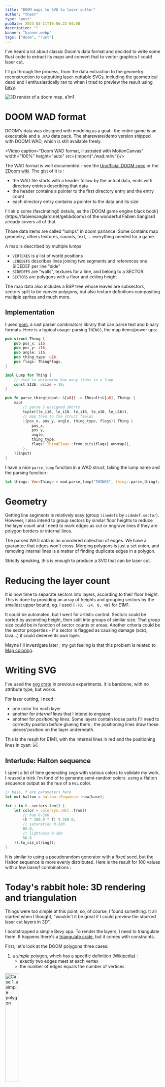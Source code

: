 ```yaml
---
title: "DOOM maps to SVG to laser cutter"
author: "theor"
type: "post"
pubDate: 2023-03-11T10:56:22-04:00
description: ""
banner: "banner.webp"
tags: ["doom", "rust"]
---
```

I've heard a lot about classic Doom's data format and decided to write some Rust code to extract its maps and convert that to vector graphics I could laser cut. 

I'll go through the process, from the data extraction to the geometry reconstruction to outputting laser-cuttable SVGs, including the geometrical dead end I enthusiastically ran to when I tried to preview the result using [bevy](https://bevyengine.org/).

![3D render of a doom map, e1m1](banner.webp)

# DOOM WAD format

DOOM's data was designed with modding as a goal : the entire game is an executable and a `.WAD` data pack. The shareware/demo version shipped with DOOM1.WAD, which is still available freely.

<Video caption="Doom WAD format, illustrated with MotionCanvas" width="100%" height="auto" src={import("./wad.m4v")}/>

The WAD format is well documented - see the [Unofficial DOOM spec](https://www.gamers.org/dhs/helpdocs/dmsp1666.html) or the [ZDoom wiki](https://zdoom.org/wiki/WAD). The gist of it is :
- the WAD file starts with a header follow by the actual data, ends with directory entries describing that data
- the header contains a pointer to the first directory entry and the entry count
- each directory entry contains a pointer to the data and its size

<Box>
I'll skip some (fascinating!) details, as the [DOOM game engine black book](https://fabiensanglard.net/gebbdoom/) of the wonderful Fabien Sanglard already covers all of that.
</Box>

Those data items are called "lumps" in doom parlance. Some contains map geometry, others textures, sounds, text, ... everything needed for a game. 

A map is described by multiple lumps
- `VERTEXES` is a list of world positions
- `LINEDEFS` describes lines joining two segments and references one SIDEDEF per line "side"
- `SIDEDEFS` are "walls", textures for a line, and belong to a SECTOR
- `SECTORS` are polygons with a floor and ceiling height

The map data also includes a BSP tree whose leaves are subsectors, sectors split to be convex polygons, but also texture definitions compositing multiple sprites and much more.

## Implementation

I used [nom](https://github.com/rust-bakery/nom), a rust parser combinators library that can parse text and binary formats. Here is a typical usage: parsing `THINGS`, the map items/power ups:

```rust
pub struct Thing {
    pub pos_x: i16,
    pub pos_y: i16,
    pub angle: i16,
    pub thing_type: u16,
    pub flags: ThingFlags,
}

impl Lump for Thing {
    // used to determine how many items in a lump
    const SIZE: usize = 10;
}

pub fn parse_thing(input: &[u8]) -> IResult<&[u8], Thing> {
    map(
        // parse 5 unsigned shorts
        tuple((le_i16, le_i16, le_i16, le_u16, le_u16)),
        // map them to the struct fields
        |(pos_x, pos_y, angle, thing_type, flags)| Thing {
            pos_x,
            pos_y,
            angle,
            thing_type,
            flags: ThingFlags::from_bits(flags).unwrap(),
        },
    )(input)
}
```

I have a nice `parse_lump` function in a WAD struct, taking the lump name and the parsing function :
```rust
let things: Vec<Thing> = wad.parse_lump("THINGS", thing::parse_thing);
```

# Geometry

Getting line segments is relatively easy (group `linedefs` by `sidedef.sector`). However, I also intend to group sectors by similar floor heights to reduce the layer count and I need to mark edges as cut or engrave lines if they are polygon borders or internal lines. 

The parsed WAD data is an unordered collection of edges. We have a guarantee that edges won't cross. Merging polygons is just a set union, and removing internal lines is a matter of finding duplicate edges in a polygon.

Strictly speaking, this is enough to produce a SVG that can be laser cut.

# Reducing the layer count

It is now time to separate sectors into layers, according to their floor height. This is done by providing an array of heights and grouping sectors by the smallest upper bound, eg. I used `[-70, -24, 0, 40]` for E1M1.

It could be automated, but I went for artistic control. Sectors could be sorted by ascending height, then split into groups of similar size. That group size could be in function of sector counts or areas. Another criteria could be the sector properties - if a sector is flagged as causing damage (acid, lava...) it could deserve its own layer.

Mayne I'll investigate later ; my gut feeling is that this problem is related to [Map coloring](https://en.wikipedia.org/wiki/Map_coloring).

# Writing SVG

I've used the [svg crate](https://crates.io/crates/svg) in previous experiments. It is barebone, with no attribute type, but works.

For laser cutting, I need :
- one color for each layer
- another for _internal lines_ that I intend to engrave
- another for _positioning lines_. Some layers contain loose parts I'll need to correctly position before glueing them ; the positioning lines draw those pieces'position on the layer underneath.

This is the result for E1M1, with the internal lines in red and the positioning lines in cyan:
<img src="./E1M1.svg"/>


## Interlude: Halton sequence

I spent a lot of time generating svgs with various colors to validate my work. I reused a trick I'm fond of to generate semi-random colors: using a Halton sequence output as the hue of a `HSL` color.

```rust
// base, f are parameters here
let mut halton = halton::Sequence::new(base);

for i in 0..sectors.len() {
    let color = colorsys::Hsl::from((
        // hue 0-360
        (h * 360.0 * f) % 360.0,
        // saturation 0-100
        80.0,
        // lightness 0-100
        50.0
    )).to_css_string();
}
```

It is similar to using a pseudorandom generator with a fixed seed, but the Halton sequence is more evenly distributed. Here is the result for 100 values with a few base/f combinations :

<div class="gallery">
<Figure caption="base = 11 , f = 1" src="./halton-11.svg" />
<Figure caption="base = 17 , f = 1" src="./halton-17.svg" />
<Figure caption="base = 23 , f = 1" src="./halton-23.svg" />
<Figure caption="base = 11 , f = 1.5" src="./halton-1_5-11.svg" />
<Figure caption="base = 17 , f = 1.5" src="./halton-1_5-17.svg" />
<Figure caption="base = 23 , f = 1.5" src="./halton-1_5-23.svg" />
</div>

# Today's rabbit hole: 3D rendering and triangulation

Things were too simple at this point, so, of course, I found something. It all started when I thought, "wouldn't it be great if I could preview the stacked laser cut layers in 3D".

I bootstrapped a simple Bevy app. To render the layers, I need to triangulate them. It happens there's a [triangulate crate](https://crates.io/crates/triangulate), but it comes with constraints.

First, let's look at the DOOM polygons three cases:

1. a _simple_ polygon, which has a specific definition ([Wikipedia](https://en.wikipedia.org/wiki/Simple_polygon)) :
    - exactly two edges meet at each vertex
    - the number of edges equals the number of vertices
<img src="./case1.webp" alt="Case 1, a simple polygon" width="30%"/>

2. one polygon with holes (called "weakly simple polygons" in the most basic case akin to a disc). This means the sector represents multiple polygons where one contains the others
<img src="./case2.webp" alt="Case 1, a simple polygon" width="30%"/>

3. multiple polygons sharing one vertex - to be accurate multiple polygons where each pair share at most _one_ contiguous vertex, which makes it a _complex_ polygon. The fact that the edges intersections are vertices means the polygon can be split into simple polygons.
<img src="./case3.webp" alt="Case 1, a simple polygon" width="30%"/>


The `triangulate` crate (and, AFAIK, all other implementations) needs actual paths - an _ordered_ list of vertices. It also does not support non-simple polygons, which excludes case 3.

To rebuild a path from the unordered list of edges, my initial approach was to pick an edge, then find any edge connected to it. This works for cases 1 and 2, but not for the last one, as those polygons have more than two edges meeting at some vertices.

<Video width="10" noloop src={import("./badtris.mp4")}/>

The solution to that problem is to rebuild paths by repeatedly finding the shortest loop from an edge, which is equivalent to finding all loops where no vertex is used more than once per loop:

<Video noloop  src={import("./goodtris.mp4")}/>

If a doom sector contains multiple loops, it means it falls either in case 2 or 3. To figure it out, we can rely on empiric assumptions :
- Cases 2 and 3 are exclusive - meaning if a vertex is shared, it must not be a hole. only I'm not _sure_ this is true
- it also means that if a loop contains another, it is the outer loop of a polygon with holes

I went with the latter, using the [geo rust crate](https://crates.io/crates/geo) which has extensive support for polygon operations.

I got that to work eventually:

![Sector triangulation in bevy](./triangulation.png)

The issue is that I now need to invert those polygons, as I want to subtract them to an enclosing rectangle - meaning boolean operations (also supported by `geo`), but now the triangulation fails.

## Subsector attempt

But wait, the WAD does contain simple, convex polygons, right ? The result of the binary space partitioning. It does, but those polygons sometimes have _implicit_ edges defined by the partition lines. I started working on that, then realized that was too much sidetracking. It should work however. Maybe later...

## Backtracking

I gave up on that approach at this point. The solution to the preview, a very valid problem, was simpler: use [TinkerCad](https://www.tinkercad.com/) to import the svg layers, extrude them, stack them export a .glb I could render in blender. That's how I rendered the banner of this article. Note that tinkercad's SVG import do expect proper SVG paths and not disjoint lines ; so part of that work did serve to produce a cute render.

![Blender render of E1M1](./doom-render.png)
![Blender render of E1M2](./doom-render3.webp)
![Blender render of E1M2](./doom-render4.webp)

# Final Result

Just have to glue it now ! I definitely need to try it with clear acry lic or with multiple colors.

![result](laser.jpg)
